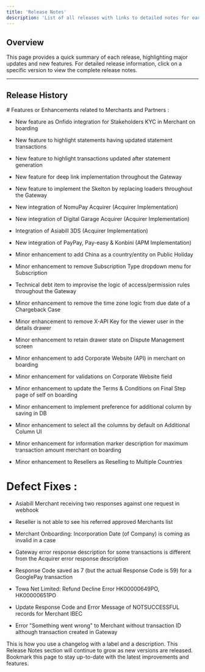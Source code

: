 ```yaml
---
title: 'Release Notes'
description: 'List of all releases with links to detailed notes for each version.'
---
```


## **Overview**

This page provides a quick summary of each release, highlighting major updates and new features. For detailed release information, click on a specific version to view the complete release notes.

***

## **Release History**

<Update label="2024-12-03" description="Release 20">
  # Features or Enhancements related to Merchants and Partners :

  * New feature as Onfido integration for Stakeholders KYC in Merchant on boarding

  * New feature to highlight statements having updated statement transactions

  * New feature to highlight transactions updated after statement generation

  * New feature for  deep link implementation throughout the Gateway

  * New feature to implement the Skelton by replacing loaders throughout the Gateway

  * New integration of NomuPay Acquirer (Acquirer Implementation)

  * New integration of Digital Garage Acquirer (Acquirer Implementation)

  * Integration of Asiabill 3DS (Acquirer Implementation)

  * New integration of PayPay, Pay-easy & Konbini (APM Implementation)

  * Minor enhancement to add China as a country/entity on Public Holiday

  * Minor enhancement to remove Subscription Type dropdown menu for Subscription

  * Technical debt item to improvise the logic of access/permission rules throughout the Gateway

  * Minor enhancement to remove the time zone logic from due date of a Chargeback Case

  * Minor enhancement to remove X-API Key for the viewer user in the details drawer

  * Minor enhancement to retain drawer state on Dispute Management screen

  * Minor enhancement to add Corporate Website (API) in merchant on boarding

  * Minor enhancement for validations on Corporate Website field

  * Minor enhancement to update the Terms & Conditions on Final Step page of self on boarding

  * Minor enhancement to implement preference for additional column by saving in DB

  * Minor enhancement to select all the columns by default on Additional Column UI

  * Minor enhancement for information marker description for maximum transaction amount merchant on boarding

  * Minor enhancement to Resellers as Reselling to Multiple Countries

  # Defect Fixes :

  * Asiabill Merchant receiving two responses against one request in webhook

  * Reseller is not able to see his referred approved Merchants list

  * Merchant Onboarding: Incorporation Date (of Company) is coming as invalid in a case

  * Gateway error response description for some transactions is different from the Acquirer error response description

  * Response Code saved as 7 (but the actual Response Code is 59) for a GooglePay transaction

  * Towa Net Limited: Refund Decline Error HK00000649PO, HK00000651PO

  * Update Response Code and Error Message of NOTSUCCESSFUL records for Merchant IBEC

  * Error "Something went wrong" to Merchant without transaction ID although transaction created in Gateway
</Update>

<Update label="2024-10-01" description="Release 19">
  This is how you use a changelog with a label
  and a description.
</Update>

<Note>
  This Release Notes section will continue to grow as new versions are released. Bookmark this page to stay up-to-date with the latest improvements and features.
</Note>